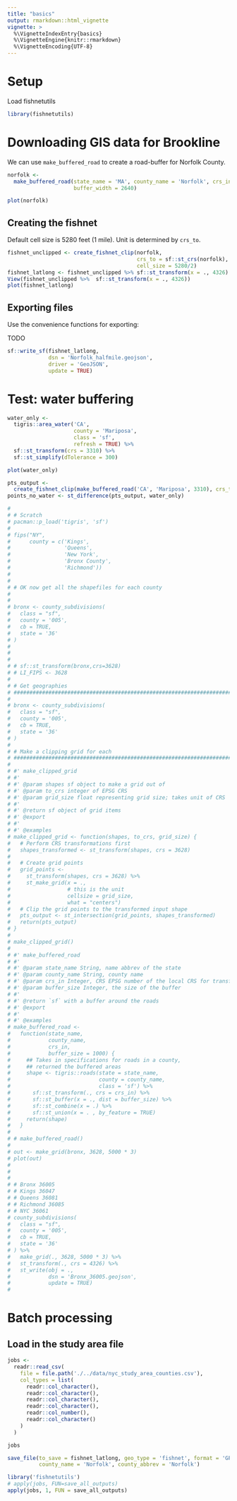 ```yaml
---
title: "basics"
output: rmarkdown::html_vignette
vignette: >
  %\VignetteIndexEntry{basics}
  %\VignetteEngine{knitr::rmarkdown}
  %\VignetteEncoding{UTF-8}
---
```


# Setup

Load fishnetutils

```r
library(fishnetutils)


```



# Downloading GIS data for Brookline

We can use `make_buffered_road` to create a road-buffer for Norfolk County.

```r

norfolk <- 
  make_buffered_road(state_name = 'MA', county_name = 'Norfolk', crs_in = 102286, 
                     buffer_width = 2640)

plot(norfolk)

```

## Creating the fishnet

Default cell size is 5280 feet (1 mile). Unit is determined by `crs_to`.

```r

fishnet_unclipped <- create_fishnet_clip(norfolk, 
                                         crs_to = sf::st_crs(norfolk),
                                         cell_size = 5280/2)
fishnet_latlong <- fishnet_unclipped %>% sf::st_transform(x = ., 4326)
View(fishnet_unclipped %>%  sf::st_transform(x = ., 4326))
plot(fishnet_latlong)
```

## Exporting files

Use the convenience functions for exporting:

TODO
 
```r

sf::write_sf(fishnet_latlong,
             dsn = 'Norfolk_halfmile.geojson',
             driver = 'GeoJSON',
             update = TRUE)

```

# Test: water buffering

```r

water_only <-
  tigris::area_water('CA',
                     county = 'Mariposa',
                     class = 'sf',
                     refresh = TRUE) %>%
  sf::st_transform(crs = 3310) %>%
  sf::st_simplify(dTolerance = 300)

plot(water_only)

pts_output <-
  create_fishnet_clip(make_buffered_road('CA', 'Mariposa', 3310), crs_to = 3310)
points_no_water <- st_difference(pts_output, water_only)


```

```r
# 
# # Scratch
# pacman::p_load('tigris', 'sf')
# 
# fips("NY",
#      county = c('Kings',
#                 'Queens',
#                 'New York',
#                 'Bronx County',
#                 'Richmond'))
# 
# 
# # OK now get all the shapefiles for each county
# 
# 
# bronx <- county_subdivisions(
#   class = "sf",
#   county = '005',
#   cb = TRUE,
#   state = '36'
# )
# 
# 
# 
# # sf::st_transform(bronx,crs=3628)
# # LI_FIPS <- 3628
# 
# # Get geographies
# ############################################################################
# 
# bronx <- county_subdivisions(
#   class = "sf",
#   county = '005',
#   cb = TRUE,
#   state = '36'
# )
# 
# # Make a clipping grid for each
# ############################################################################
# 
# #' make_clipped_grid
# #'
# #' @param shapes sf object to make a grid out of
# #' @param to_crs integer of EPSG CRS
# #' @param grid_size float representing grid size; takes unit of CRS
# #'
# #' @return sf object of grid items
# #' @export
# #'
# #' @examples
# make_clipped_grid <- function(shapes, to_crs, grid_size) {
#   # Perform CRS transformations first
#   shapes_transformed <- st_transform(shapes, crs = 3628)
# 
#   # Create grid points
#   grid_points <-
#     st_transform(shapes, crs = 3628) %>%
#     st_make_grid(x = .,
#                  # this is the unit
#                  cellsize = grid_size,
#                  what = "centers")
#   # Clip the grid points to the transformed input shape
#   pts_output <- st_intersection(grid_points, shapes_transformed)
#   return(pts_output)
# }
# 
# make_clipped_grid()
# 
# #' make_buffered_road
# #'
# #' @param state_name String, name abbrev of the state
# #' @param county_name String, county name
# #' @param crs_in Integer, CRS EPSG number of the local CRS for transforms
# #' @param buffer_size Integer, the size of the buffer
# #'
# #' @return `sf` with a buffer around the roads
# #' @export
# #'
# #' @examples
# make_buffered_road <-
#   function(state_name,
#            county_name,
#            crs_in,
#            buffer_size = 1000) {
#     ## Takes in specifications for roads in a county,
#     ## returned the buffered areas
#     shape <- tigris::roads(state = state_name,
#                            county = county_name,
#                            class = 'sf') %>%
#       sf::st_transform(., crs = crs_in) %>%
#       sf::st_buffer(x = ., dist = buffer_size) %>%
#       sf::st_combine(x = .) %>%
#       sf::st_union(x = . , by_feature = TRUE)
#     return(shape)
#   }
# 
# # make_buffered_road()
# 
# out <- make_grid(bronx, 3628, 5000 * 3)
# plot(out)
# 
# 
# 
# # Bronx 36005
# # Kings 36047
# # Queens 36081
# # Richmond 36085
# # NYC 36061
# county_subdivisions(
#   class = "sf",
#   county = '005',
#   cb = TRUE,
#   state = '36'
# ) %>%
#   make_grid(., 3628, 5000 * 3) %>%
#   st_transform(., crs = 4326) %>%
#   st_write(obj = .,
#            dsn = 'Bronx_36005.geojson',
#            update = TRUE)
# 

```


# Batch processing

## Load in the study area file 
```r
jobs <-
  readr::read_csv(
    file = file.path('./../data/nyc_study_area_counties.csv'),
    col_types = list(
      readr::col_character(),
      readr::col_character(),
      readr::col_character(),
      readr::col_character(),
      readr::col_number(),
      readr::col_character()
    )
  )

jobs
```



```r

save_file(to_save = fishnet_latlong, geo_type = 'fishnet', format = 'GPKG',
          county_name = 'Norfolk', county_abbrev = 'Norfolk')

```


```r
library('fishnetutils')
# apply(jobs, FUN=save_all_outputs)
apply(jobs, 1, FUN = save_all_outputs)

```

